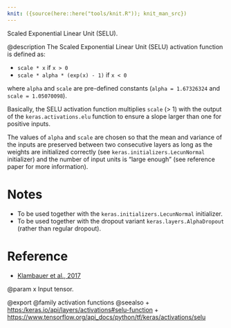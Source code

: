 ```yaml
---
knit: ({source(here::here("tools/knit.R")); knit_man_src})
---
```

Scaled Exponential Linear Unit (SELU).

@description
The Scaled Exponential Linear Unit (SELU) activation function is defined as:

- `scale * x` if `x > 0`
- `scale * alpha * (exp(x) - 1)` if `x < 0`

where `alpha` and `scale` are pre-defined constants
(`alpha = 1.67326324` and `scale = 1.05070098`).

Basically, the SELU activation function multiplies `scale` (> 1) with the
output of the `keras.activations.elu` function to ensure a slope larger
than one for positive inputs.

The values of `alpha` and `scale` are
chosen so that the mean and variance of the inputs are preserved
between two consecutive layers as long as the weights are initialized
correctly (see `keras.initializers.LecunNormal` initializer)
and the number of input units is "large enough"
(see reference paper for more information).

# Notes
- To be used together with the
    `keras.initializers.LecunNormal` initializer.
- To be used together with the dropout variant
    `keras.layers.AlphaDropout` (rather than regular dropout).

# Reference
- [Klambauer et al., 2017](https://arxiv.org/abs/1706.02515)

@param x Input tensor.

@export
@family activation functions
@seealso
+ <https:/keras.io/api/layers/activations#selu-function>
+ <https://www.tensorflow.org/api_docs/python/tf/keras/activations/selu>
